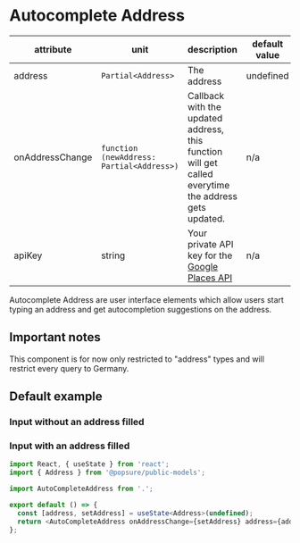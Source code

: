 


<Meta title="JSX/Autocomplete Address" component={AutocompleteAddress} />

# Autocomplete Address

| attribute       | unit                                      | description                                                                                                                    | default value | required |
| --------------- | ----------------------------------------- | ------------------------------------------------------------------------------------------------------------------------------ | ------------- | -------- |
| address         | `Partial<Address>`                        | The address                                                                                                                    | undefined     | false    |
| onAddressChange | `function (newAddress: Partial<Address>)` | Callback with the updated address, this function will get called everytime the address gets updated.                           | n/a           | true     |
| apiKey          | string                                    | Your private API key for the [Google Places API](https://developers.google.com/maps/documentation/places/web-service/overview) | n/a           | true     |

Autocomplete Address are user interface elements which allow users start typing an address and get autocompletion suggestions on the address.

## Important notes

This component is for now only restricted to "address" types and will restrict every query to Germany.

## Default example

### Input without an address filled

<WithoutAddress />

### Input with an address filled

<WithAddress />

```typescript
import React, { useState } from 'react';
import { Address } from '@popsure/public-models';

import AutoCompleteAddress from '.';

export default () => {
  const [address, setAddress] = useState<Address>(undefined);
  return <AutoCompleteAddress onAddressChange={setAddress} address={address} />;
};
```
